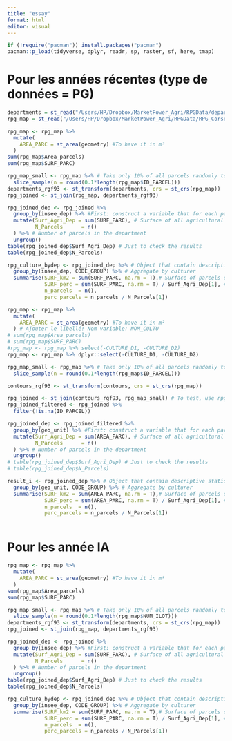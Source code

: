 ```yaml
---
title: "essay"
format: html
editor: visual
---
```


```r
if (!require("pacman")) install.packages("pacman")
pacman::p_load(tidyverse, dplyr, readr, sp, raster, sf, here, tmap)

```

# Pour les années récentes (type de données = PG)

```r
departments = st_read("/Users/HP/Dropbox/MarketPower_Agri/RPGData/departements-2019-shp/contours-geographiques-tres-simplifies-des-departements-2019.shp")
rpg_map = st_read("/Users/HP/Dropbox/MarketPower_Agri/RPGData/RPG_Corse_2022/PARCELLES_GRAPHIQUES.shp")
```

```r
rpg_map <- rpg_map %>% 
  mutate(
    AREA_PARC = st_area(geometry) #To have it in m²
  )
sum(rpg_map$Area_parcels)
sum(rpg_map$SURF_PARC)

rpg_map_small <- rpg_map %>% # Take only 10% of all parcels randomly to work on a random smaller subsample
  slice_sample(n = round(0.1*length(rpg_map$ID_PARCEL)))
departments_rgf93 <- st_transform(departments, crs = st_crs(rpg_map))
rpg_joined <- st_join(rpg_map, departments_rgf93)

rpg_joined_dep <- rpg_joined %>%
  group_by(insee_dep) %>% #First: construct a variable that for each parcel gives the surface of the agricultural area of the department in which it is located
  mutate(Surf_Agri_Dep = sum(SURF_PARC), # Surface of all agricultural parcels in the department
         N_Parcels      = n()
  ) %>% # Number of parcels in the department
  ungroup()
table(rpg_joined_dep$Surf_Agri_Dep) # Just to check the results
table(rpg_joined_dep$N_Parcels)

rpg_culture_bydep <- rpg_joined_dep %>% # Object that contain descriptive statistics
  group_by(insee_dep, CODE_GROUP) %>% # Aggregate by culturer
  summarise(SURF_km2 = sum(SURF_PARC, na.rm = T),# Surface of parcels dedicated to each culture in each department
            SURF_perc = sum(SURF_PARC, na.rm = T) / Surf_Agri_Dep[1], # Percentage in the total agricultural area of the department 
            n_parcels  = n(),
            perc_parcels = n_parcels / N_Parcels[1])
```
```r
rpg_map <- rpg_map %>% 
  mutate(
    AREA_PARC = st_area(geometry) #To have it in m²
  ) # Ajouter le libellé! Nom variable: NOM_CULTU
# sum(rpg_map$Area_parcels)
# sum(rpg_map$SURF_PARC)
#rpg_map <- rpg_map %>% select(-CULTURE_D1, -CULTURE_D2)
rpg_map <- rpg_map %>% dplyr::select(-CULTURE_D1, -CULTURE_D2)

rpg_map_small <- rpg_map %>% # Take only 10% of all parcels randomly to work on a random smaller subsample
  slice_sample(n = round(0.1*length(rpg_map$ID_PARCEL)))

contours_rgf93 <- st_transform(contours, crs = st_crs(rpg_map))

rpg_joined <- st_join(contours_rgf93, rpg_map_small) # To test, use rpg_map_small to be quicker
rpg_joined_filtered <- rpg_joined %>% 
  filter(!is.na(ID_PARCEL))

rpg_joined_dep <- rpg_joined_filtered %>%
  group_by(geo_unit) %>% #First: construct a variable that for each parcel gives the surface of the agricultural area of the department in which it is located
  mutate(Surf_Agri_Dep = sum(AREA_PARC), # Surface of all agricultural parcels in the department
         N_Parcels      = n()
  ) %>% # Number of parcels in the department
  ungroup()
# table(rpg_joined_dep$Surf_Agri_Dep) # Just to check the results
# table(rpg_joined_dep$N_Parcels)

result_i <- rpg_joined_dep %>% # Object that contain descriptive statistics
  group_by(geo_unit, CODE_GROUP) %>% # Aggregate by culturer
  summarise(SURF_km2 = sum(AREA_PARC, na.rm = T),# Surface of parcels dedicated to each culture in each department
            SURF_perc = sum(AREA_PARC, na.rm = T) / Surf_Agri_Dep[1], # Percentage in the total agricultural area of the department 
            n_parcels  = n(),
            perc_parcels = n_parcels / N_Parcels[1])



```


# Pour les année IA

```r
rpg_map <- rpg_map %>% 
  mutate(
    AREA_PARC = st_area(geometry) #To have it in m²
  )
sum(rpg_map$Area_parcels)
sum(rpg_map$SURF_PARC)

rpg_map_small <- rpg_map %>% # Take only 10% of all parcels randomly to work on a random smaller subsample
  slice_sample(n = round(0.1*length(rpg_map$NUM_ILOT)))
departments_rgf93 <- st_transform(departments, crs = st_crs(rpg_map))
rpg_joined <- st_join(rpg_map, departments_rgf93)

rpg_joined_dep <- rpg_joined %>%
  group_by(insee_dep) %>% #First: construct a variable that for each parcel gives the surface of the agricultural area of the department in which it is located
  mutate(Surf_Agri_Dep = sum(SURF_PARC), # Surface of all agricultural parcels in the department
         N_Parcels      = n()
  ) %>% # Number of parcels in the department
  ungroup()
table(rpg_joined_dep$Surf_Agri_Dep) # Just to check the results
table(rpg_joined_dep$N_Parcels)

rpg_culture_bydep <- rpg_joined_dep %>% # Object that contain descriptive statistics
  group_by(insee_dep, CODE_GROUP) %>% # Aggregate by culturer
  summarise(SURF_km2 = sum(SURF_PARC, na.rm = T),# Surface of parcels dedicated to each culture in each department
            SURF_perc = sum(SURF_PARC, na.rm = T) / Surf_Agri_Dep[1], # Percentage in the total agricultural area of the department 
            n_parcels  = n(),
            perc_parcels = n_parcels / N_Parcels[1])
```
